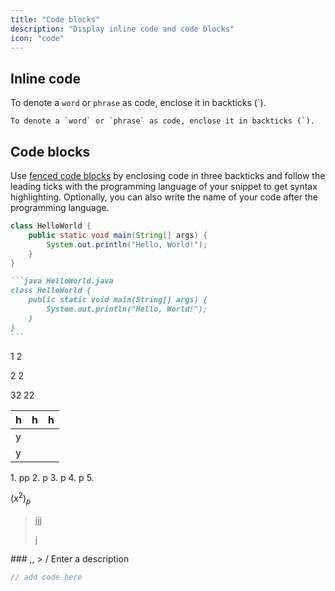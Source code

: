 ```yaml
---
title: "Code blocks"
description: "Display inline code and code blocks"
icon: "code"
---
```


## Inline code

To denote a `word` or `phrase` as code, enclose it in backticks (\`).

```
To denote a `word` or `phrase` as code, enclose it in backticks (`).
```

## Code blocks

Use [fenced code blocks](https://www.markdownguide.org/extended-syntax/#fenced-code-blocks) by enclosing code in three backticks and follow the leading ticks with the programming language of your snippet to get syntax highlighting. Optionally, you can also write the name of your code after the programming language.

```java HelloWorld.java
class HelloWorld {
    public static void main(String[] args) {
        System.out.println("Hello, World!");
    }
}
```

````md
```java HelloWorld.java
class HelloWorld {
    public static void main(String[] args) {
        System.out.println("Hello, World!");
    }
}
```
````

<Check>
  1 2

  2 2

  32 22

  | h | h | h |
  | --- | --- | --- |
  | y |   |   |
  | y |   |   |
</Check>

<Danger>
  
</Danger>

<Update label="07/19/2025" description>
  1. pp
  2. p
  3. p
  4. p
  5. 
</Update>

$(x^2)_p$

> jjj
>
> j

<AccordionGroup>
  <Accordion title="New Accordion" icon="sparkles">
    ### ,,
  </Accordion>
  <Accordion title="New Accordion" icon="sparkles">
    
  </Accordion>
</AccordionGroup>

<Expandable title="Content">
  > /
</Expandable>

<ResponseField name="response" type="string">
  Enter a description
</ResponseField>

<RequestExample>

```javascript filename
// add code here
```

</RequestExample>